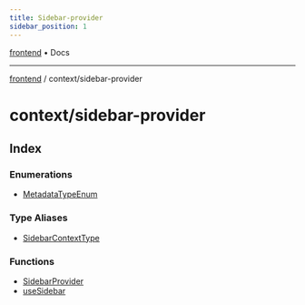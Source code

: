 ```yaml
---
title: Sidebar-provider
sidebar_position: 1
---
```


[frontend](./sidebar-provider/../..) • Docs

***

[frontend](./sidebar-provider/../..) / context/sidebar-provider

# context/sidebar-provider

## Index

### Enumerations

- [MetadataTypeEnum](./sidebar-provider/enumerations/MetadataTypeEnum)

### Type Aliases

- [SidebarContextType](./sidebar-provider/type-aliases/SidebarContextType)

### Functions

- [SidebarProvider](./sidebar-provider/functions/SidebarProvider)
- [useSidebar](./sidebar-provider/functions/useSidebar)
